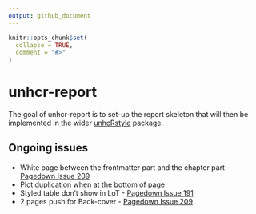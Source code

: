 ```yaml
---
output: github_document
---
```


<!-- README.md is generated from README.Rmd. Please edit that file -->

```r
knitr::opts_chunk$set(
  collapse = TRUE,
  comment = "#>"
)
```

# unhcr-report

<!-- badges: start -->
<!-- badges: end -->

The goal of unhcr-report is to set-up the report skeleton that will then be implemented in the wider [unhcRstyle](https://github.com/UNHCR-WEB/unhcRstyle) package.

## Ongoing issues

- White page between the frontmatter part and the chapter part - [Pagedown Issue 209](https://github.com/rstudio/pagedown/issues/209)
- Plot duplication when at the bottom of page
- Styled table don't show in LoT - [Pagedown Issue 191](https://github.com/rstudio/pagedown/issues/191)
- 2 pages push for Back-cover - [Pagedown Issue 209](https://github.com/rstudio/pagedown/issues/209)
